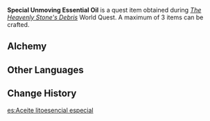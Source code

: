 {{Item Infobox
|id           = 101625
|image        = Item Special Unmoving Essential Oil.png
|type         = Quest Items
|quality      = 3
|description  = A dangerous substance made using the formula that [[Clitopho]] provided by compressing two Unmoving Essential Oils into one very dense bottle filled with Geo elemental energy.<br />Due to its fame as a highly unstable concoction, only madmen or experienced miners would dare use it, making it an uncommon sight indeed.<br />Handle with utmost care!
|source1      = [[The Heavenly Stone's Debris]]
}}
'''Special Unmoving Essential Oil''' is a quest item obtained during ''[[The Heavenly Stone's Debris]]'' World Quest. A maximum of 3 items can be crafted.

==Alchemy==
{{Recipe
|type = Crafting
|Cor Lapis = 2
|Frog (Material) = 2
|Mora = 0
|sort = Frog (Material);Cor Lapis;Mora
}}

==Other Languages==
{{Other Languages
|default_hidden = 1
|en      = Special Unmoving Essential Oil
|zhs     = 特殊的磐石精油
|zhs_rm  = Tèshū de Pánshí Jīngyóu
|zht     = 特殊的磐石精油
|zht_rm  = Tèshū de Pánshí Jīngyóu
|ja      = 特殊な磐石のオイル
|ja_rm   = Tokushu na Banjaku no Oiru
|ko      = 특수 반석의 오일
|ko_rm   = Teuksu Banseok-ui Oil
|es      = Aceite litoesencial especial
|fr      = Huile essentielle Géo spéciale
|ru      = Особая эссенция неподвижности
|th      = น้ำมันหินสูตรพิเศษ
|th_rm   = 
|vi      = {{tt|Tinh Dầu|精油}} {{tt|Bàn Thạch|磐石}} {{tt|Đặc Biệt|特別}}
|de      = Spezial-Geröllöl
|id      = Unmoving Essential Oil Khusus
|pt      = Óleo Essencial de Imobilidade Especial
|tr      = Özel Kaya Özütü
|it      = Olio essenziale granitico speciale
}}

==Change History==
{{Change History|2.6}}

[[es:Aceite litoesencial especial]]